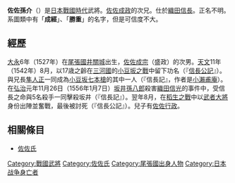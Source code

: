 {{unreferenced|time=2013-06-09T17:21:29+00:00}}
{{japanese|japanese=佐々 孫介|kana=さっさ　まごすけ|romaji=Sassa Magosuke}}
'''佐佐孫介'''（{{bd|1527年||1556年|9月27日|}}）是[[日本戰國時代|日本戰國時代]]武將。[[佐佐成政|佐佐成政]]的次兄。仕於[[織田信長|織田信長]]。正名不明。系圖類中有「'''成經'''」、「'''勝重'''」的名字，但是可信度不大。

== 經歷 ==
[[大永|大永]]6年（1527年）在[[尾張國|尾張國]][[井關城|井關城]]出生，[[佐佐成宗|佐佐成宗]]（盛政）的次男。[[天文_(後奈良天皇)|天文]]11年（1542年）8月，以17歳之齡在[[三河國|三河國]]的[[小豆坂之戰|小豆坂之戰]]中留下功名（『[[信長公記|信長公記]]』）。與兄長[[佐佐政次|隼人正]]一同成為[[小豆坂七本槍|小豆坂七本槍]]的其中一人（『信長記』，作者是[[小瀨甫庵|小瀨甫庵]]）。在[[弘治_(日本)|弘治]]元年11月26日（1556年1月7日）[[坂井孫八郎|坂井孫八郎]]殺害[[織田信光|織田信光]]的事件中，受信長之命與5名殺手一同擊殺坂井（『信長記』）。翌年8月，在[[稻生之戰|稻生之戰]]中以[[武者大將|武者大將]]身份出陣並奮戰，最後被討死（『信長公記』）。兒子有[[佐佐行政|佐佐行政]]。

== 相關條目 ==
*[[佐佐氏|佐佐氏]]

{{DEFAULTSORT:sassa magosuke}}
[[Category:戰國武將|Category:戰國武將]]
[[Category:佐佐氏|Category:佐佐氏]]
[[Category:尾張國出身人物|Category:尾張國出身人物]]
[[Category:日本战争身亡者|Category:日本战争身亡者]]